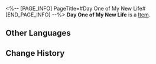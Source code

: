 <%-- [PAGE_INFO]
PageTitle=#Day One of My New Life#
[END_PAGE_INFO] --%>
{{Item Infobox
|id          = 21002
|image       = Item Day One of My New Life.png
|type        = 
|invCategory = Light Cone
|rarity      = 4
|effect      = Light Cone for the Path of {{Color|h|Preservation}}. The Light Cone ability is only effective for characters of this Path.
|description = ''"So happy I got to see Pom-Pom in new clothes today! I like it~"<br />"Today's my birthday! I'm still as cute as ever."<br />"Today, I finally finally finally have a junior! Isn't that right, (Trailblazer)?"''
}}
{{Description|We click the shutter many times without thinking.<br />Do we do that to capture the happiness at that moment?<br />Or to capture ourselves at that moment?}}
'''Day One of My New Life''' is a [[Item]].

==Other Languages==
{{Other Languages
|en   = Day One of My New Life
|zhs  = 余生的第一天
|zht  = 餘生的第一天
|ja   = {{Rubi|余生|よせい}}の{{Rubi|初日|しょにち}}
|ko   = 여생의 첫날
|es   = El primer día del resto de mi vida
|fr   = Premier jour de ma nouvelle vie
|ru   = Первый день моей новой жизни
|th   = Day One of My New Life
|vi   = Ngày Đầu Tiên
|de   = Der erste Tag meines neuen Lebens
|id   = Day One of My New Life
|pt   = Primeiro Dia da Minha Vida Nova
}}

==Change History==
{{Change History|2.0}}